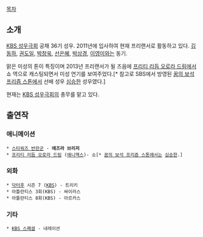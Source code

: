 [[목차]]
== 소개 ==
[[KBS 성우극회]] 공채 36기 성우. 2011년에 입사하여 현재 프리랜서로 활동하고 있다. [[김동하]], [[권도일]], [[박창욱]], [[선은혜]], [[박상경]], [[이영미]]와는 동기.

맑은 미성의 톤이 특징이며 2013년 프리랜서가 될 즈음에 [[프리티 리듬 오로라 드림]]에서 쇼 역으로 캐스팅되면서 미성 연기를 보여주었다.[* 참고로 SBS에서 방영된 [[꿈의 보석 프리즘 스톤]]에서 선배 성우 [[심승한]] 성우였다.]

현재는 [[KBS 성우극회]]의 총무를 맡고 있다.

== 출연작 ==
=== 애니메이션 ===
 * [[스타워즈 반란군]] - '''에즈라 브리저'''
 * [[프리티 리듬 오로라 드림]] ([[애니맥스]])- 쇼[* [[꿈의 보석 프리즘 스톤]]에서는 [[심승한]].]

=== 외화 ===
 * [[닥터후]] 시즌 7 ([[KBS]]) - 트리키
 * 아틀란티스 3회(KBS) - 싸이러스
 * 아틀란티스 8회(KBS) - 아르카스

=== 기타 ===
 * [[KBS 스페셜]] - 내레이션
